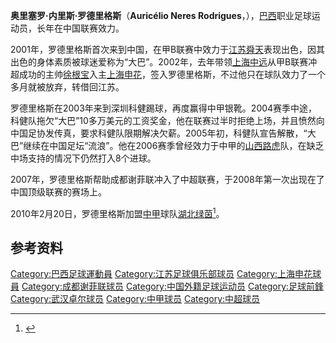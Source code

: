 {{Football player infobox 
| playername = 罗德里格斯
| fullname =奥里塞罗·内里斯·罗德里格斯	
| englishfullname = Auricélio Neres Rodrigues
| nickname = 大巴
| height = {{height|m=1.87}}
| dateofbirth = {{birth date and age|1976|8|28}} 
| cityofbirth = 
| countryofbirth = [[巴西|巴西]] 
| currentclub  = 
| clubnumber = 
| position = [[前鋒_(足球)|前鋒]]
| youthyears =
| youthclubs =
| years = <br/>2001<br/>2002<br/>2002<br/>2003-2004<br/>2005<br/>2006<br/>2007-2009<br/>2010
| clubs = [[埃蒂儒迪亚|埃蒂儒迪亚]]<br/>[[江蘇舜天足球俱樂部|江蘇舜天]]<br/>[[上海申花|上海申花]]<br/>→[[江蘇舜天足球俱樂部|江蘇舜天]] ''(租借)''<br/>[[深圳科健足球俱乐部|深圳科健]]<br/>[[江蘇舜天足球俱樂部|江蘇舜天]]<br/>[[呼和浩特足球俱乐部|山西路虎]]<br/>[[成都謝菲聯|成都謝菲聯]]<br/>[[湖北绿茵|湖北绿茵]] 
| caps(goals) =<br/>17 (12)<br/>2 (0)<br/><br/>33 (23)<br/>12 (9)<br/>19 (8)<br/>63 (25)<br/>22 (5)
| nationalyears = 
| nationalteam =
| nationalcaps(goals) =
}}
'''奥里塞罗·内里斯·罗德里格斯	'''（'''Auricélio Neres Rodrigues'''，{{bd|1976年|8月28日|||Auricélio Neres Rodrigues}}），[[巴西|巴西]]职业足球运动员，长年在中国联赛效力。

2001年，罗德里格斯首次来到中国，在甲B联赛中效力于[[江苏舜天足球俱乐部|江苏舜天]]表现出色，因其出色的身体素质被球迷爱称为“大巴”。2002年，去年带领[[上海中远|上海中远]]从甲B联赛冲超成功的主帅[[徐根宝|徐根宝]]入主[[上海申花|上海申花]]，签入罗德里格斯，不过他只在球队效力了一个多月就被放弃，转借回江苏。

罗德里格斯在2003年来到深圳科健踢球，再度赢得中甲银靴。2004赛季中途，科健队拖欠“大巴”10多万美元的工资奖金，他在联赛过半时拒绝上场，并且愤然向中国足协发传真，要求科健队限期解决欠薪。2005年初，科健队宣告解散，“大巴”继续在中国足坛“流浪”。他在2006赛季曾经效力于中甲的[[山西路虎|山西路虎]]队，在缺乏中场支持的情况下仍然打入8个进球。

2007年，罗德里格斯帮助成都谢菲联冲入了中超联赛，于2008年第一次出现在了中国顶级联赛的赛场上。

2010年2月20日，罗德里格斯加盟[[中甲|中甲]]球队[[湖北绿茵|湖北绿茵]]<ref>{{Cite web |url=http://sports.sohu.com/20100220/n270301288.shtml |title=湖北绿茵两大外援亮相 罗德里格斯实力无需考察 |access-date=2010-02-21 |archive-date=2018-10-06 |archive-url=https://web.archive.org/web/20181006005443/http://sports.sohu.com/20100220/n270301288.shtml |dead-url=no }}</ref>。

==参考资料==
{{reflist}}

{{2008年成都谢菲联名单}}
{{2009年成都谢菲联名单}}
{{2010湖北東方國旅名單}}

{{DEFAULTSORT:RODRIGUES, Auricelio}}
[[Category:巴西足球運動員|Category:巴西足球運動員]]
[[Category:江苏足球俱乐部球员|Category:江苏足球俱乐部球员]]
[[Category:上海申花球員|Category:上海申花球員]]
[[Category:成都谢菲联球员|Category:成都谢菲联球员]]
[[Category:中国外籍足球运动员|Category:中国外籍足球运动员]]
[[Category:足球前鋒|Category:足球前鋒]]
[[Category:武汉卓尔球员|Category:武汉卓尔球员]]
[[Category:中甲球员|Category:中甲球员]]
[[Category:中超球员|Category:中超球员]]
